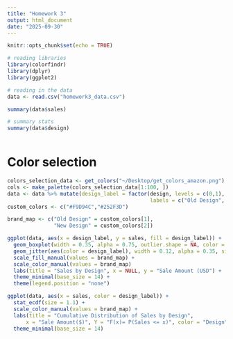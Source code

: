 ```yaml
---
title: "Homework 3"
output: html_document
date: "2025-09-30"
---
```


```r
knitr::opts_chunk$set(echo = TRUE)
```

```r
# reading libraries
library(colorfindr)
library(dplyr)
library(ggplot2)

# reading in the data
data <- read.csv("homework3_data.csv")
```

```r
summary(data$sales)
```


```r
# summary stats
summary(data$design)



```

# Color selection
```r

colors_selection_data <- get_colors("~/Desktop/get_colors_amazon.png")
cols <- make_palette(colors_selection_data[1:100, ])
data <- data %>% mutate(design_label = factor(design, levels = c(0,1),
                                              labels = c("Old Design", "New Design")))
custom_colors <- c("#F9D94C","#252F3D")

brand_map <- c("Old Design" = custom_colors[1],
               "New Design" = custom_colors[2])

```

```r
ggplot(data, aes(x = design_label, y = sales, fill = design_label)) +
  geom_boxplot(width = 0.35, alpha = 0.75, outlier.shape = NA, color = "black") + 
  geom_jitter(aes(color = design_label), width = 0.12, alpha = 0.35, size = 1.6) +
  scale_fill_manual(values = brand_map) +
  scale_color_manual(values = brand_map)
  labs(title = "Sales by Design", x = NULL, y = "Sale Amount (USD") +
  theme_minimal(base_size = 14) +
  theme(legend.position = "none")
```

```r
ggplot(data, aes(x = sales, color = design_label)) +
  stat_ecdf(size = 1.1) +
  scale_color_manual(values = brand_map) +
  labs(title = "Cumulative Distribution of Sales by Design", 
      x = "Sale Amount($)", Y = "F(x)= P(Sales <= x)", color = "Design") +
  theme_minimal(base_size = 14)
```

